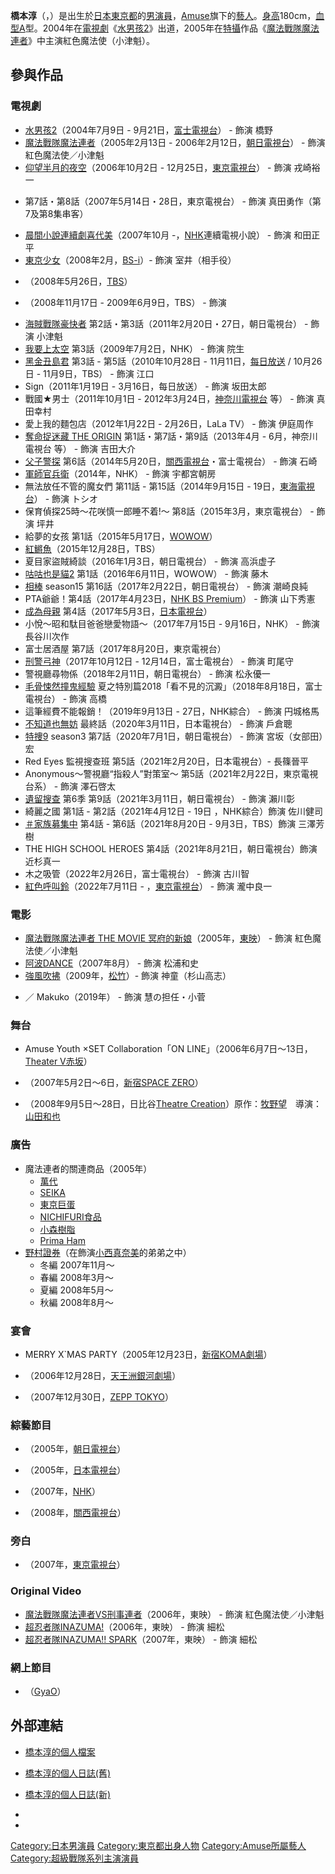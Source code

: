 {{otheruses|subject=日本藝人橋本淳|橋本淳 (消歧義)}}
{{藝人
| 姓名 = 橋本淳
| 類型 = 男演員
| 圖片 = 
| 圖片尺寸 = 
| 圖片簡介 = 
| 外文名 = {{lang|ja|橋本 淳}}
| 外文 = ja
| 羅馬拼音 = Hashimoto Atsushi
| 英文名 =
| 綽號 = 
| 國籍 ={{JPN}}
| 出生日期 = {{Birth_date_and_age|1987|1|14}}
| 出生地= {{JPN}}[[東京都|東京都]]
| 職業 = [[演員|演員]]
| 出道日期 = 2004年
| 出道作 =
| 代表作 = 
| 活躍年代 = 2004年至今
| 經紀公司 = [[Amuse|Amuse]]
| 唱片公司 = 
| 網站 = [http://www.amuse.co.jp/artist/atsushi_hashimoto/profile.html 橋本淳的個人檔案]
| 相關團體 = 
| 配偶 = 
| 兒女 = 
| 獎項 = 
| IMDb = 4391133
}}
{{Japanese|japanese=橋本 淳|kana=はしもと あつし|romaji=Hashimoto Atsushi}}

'''橋本淳'''（{{jpn|j=橋本 淳|hg=はしもと あつし|rm=Hashimoto Atsushi}}，{{bd|1987年|1月14日|catIdx=Hashimoto Atsushi}}）是出生於[[日本|日本]][[東京都|東京都]]的[[男演員|男演員]]，[[Amuse|Amuse]]旗下的[[藝人|藝人]]。[[身高|身高]]180cm，[[血型|血型]]A型。2004年在[[電視劇|電視劇]]《[[五個撲水的少年#水男孩2|水男孩2]]》出道，2005年在[[特攝|特攝]]作品《[[魔法戰隊魔法連者|魔法戰隊魔法連者]]》中主演紅色魔法使（小津魁）。

== 參與作品 ==
=== 電視劇 ===
*[[五個撲水的少年#水男孩2|水男孩2]]（2004年7月9日 - 9月21日，[[富士電視台|富士電視台]]） - 飾演 橋野
*[[魔法戰隊魔法連者|魔法戰隊魔法連者]]（2005年2月13日 - 2006年2月12日，[[朝日電視台|朝日電視台]]） - 飾演 紅色魔法使／小津魁
*[[仰望半月的夜空|仰望半月的夜空]]（2006年10月2日 - 12月25日，[[東京電視台|東京電視台]]） - 飾演 戎崎裕一
*{{lang|ja|[[ハッピィ★ボーイズ|ハッピィ★ボーイズ]]}} 第7話・第8話（2007年5月14日・28日，東京電視台） - 飾演 真田勇作（第7及第8集串客）
*[[晨間小說連續劇|晨間小說連續劇]][[喜代美|喜代美]]（2007年10月 -，[[日本放送協會|NHK]]連續電視小說） - 飾演 和田正平
*[[東京少女|東京少女]]{{lang|ja|セピア編}}（2008年2月，[[BS-i|BS-i]]）- 飾演 室井（相手役）　　
*{{lang|ja|示談交渉人　其内たま子裏ファイル6}}（2008年5月26日，[[東京廣播公司|TBS]]）
*{{lang|ja|参議院議員候補マミ}}（2008年11月17日 - 2009年6月9日，TBS） - 飾演 {{lang|ja|ヴェル}}
*[[海賊戰隊豪快者|海賊戰隊豪快者]] 第2話・第3話（2011年2月20日・27日，朝日電視台） - 飾演 小津魁
*[[我要上太空#電視劇|我要上太空]] 第3話（2009年7月2日，NHK） - 飾演 院生
*[[黑金丑島君_(電視劇)|黑金丑島君]] 第3話 - 第5話（2010年10月28日 - 11月11日，[[每日放送|每日放送]] / 10月26日 - 11月9日，TBS） - 飾演 江口
*Sign（2011年1月19日 - 3月16日，每日放送） - 飾演 坂田太郎
*戰國★男士（2011年10月1日 - 2012年3月24日，[[神奈川電視台|神奈川電視台]] 等） - 飾演 真田幸村
*愛上我的麵包店（2012年1月22日 - 2月26日，LaLa TV） - 飾演 伊庭周作
*[[奪命捉迷藏#電視劇|奪命捉迷藏 THE ORIGIN]] 第1話・第7話・第9話（2013年4月 - 6月，神奈川電視台 等） - 飾演 吉田大介
*[[父子警探|父子警探]] 第6話（2014年5月20日，[[關西電視台|關西電視台]]・富士電視台） - 飾演 石崎
*[[軍師官兵衛|軍師官兵衛]]（2014年，NHK） - 飾演 宇都宮朝房
*無法放任不管的魔女們 第11話 - 第15話（2014年9月15日 - 19日，[[東海電視台|東海電視台]]） - 飾演 トシオ
*保育偵探25時〜花咲慎一郎睡不着!〜 第8話（2015年3月，東京電視台） - 飾演 坪井
*給夢的女孩 第1話（2015年5月17日，[[WOWOW|WOWOW]]）
*[[紅鱂魚#電視劇|紅鱂魚]]（2015年12月28日，TBS）
*夏目家盜賊綺談（2016年1月3日，朝日電視台） - 飾演 高浜虚子
*[[咕咕也是貓#電視劇|咕咕也是貓2]] 第1話（2016年6月11日，WOWOW） - 飾演 藤木 
*[[相棒|相棒]] season15 第16話（2017年2月22日，朝日電視台） - 飾演 潮崎良純
*PTA爺爺！第4話（2017年4月23日，[[NHK_BS_Premium|NHK BS Premium]]） - 飾演 山下秀憲
*[[成為母親|成為母親]] 第4話（2017年5月3日，[[日本電視台|日本電視台]]）
*小悅〜昭和駄目爸爸戀愛物語〜（2017年7月15日 - 9月16日，NHK） - 飾演 長谷川次作
*富士居酒屋 第7話（2017年8月20日，東京電視台）
*[[刑警弓神#電視劇|刑警弓神]]（2017年10月12日 - 12月14日，富士電視台） - 飾演 町尾守 
*警視廳尋物係（2018年2月11日，朝日電視台） - 飾演 松永優一
*[[真實的恐怖故事#2018年|毛骨悚然撞鬼經驗]] 夏之特別篇2018「看不見的沉澱」（2018年8月18日，富士電視台） - 飾演 高橋
*這筆經費不能報銷！（2019年9月13日 - 27日，NHK綜合） - 飾演 円城格馬
*[[不知道也無妨|不知道也無妨]] 最終話（2020年3月11日，日本電視台） - 飾演 戶倉聰
*[[特搜9|特捜9]] season3 第7話（2020年7月1日，朝日電視台） - 飾演 宮坂（女部田）宏
*Red Eyes 監視搜查班 第5話（2021年2月20日，日本電視台）- 長篠晉平
*Anonymous〜警視廳“指殺人”對策室〜 第5話（2021年2月22日，東京電視台系） - 飾演 澤石啓太
*[[遺留搜查|遺留搜查]] 第6季 第9話（2021年3月11日，朝日電視台） - 飾演 瀨川彰
*綺麗之國 第1話 - 第2話（2021年4月12日 - 19日 ，NHK綜合）飾演 佐川健司
*[[＃家族募集中|＃家族募集中]] 第4話 - 第6話（2021年8月20日 - 9月3日，TBS）飾演 三澤芳樹
*THE HIGH SCHOOL HEROES 第4話（2021年8月21日，朝日電視台）飾演 近杉真一
*木之吸管（2022年2月26日，富士電視台） - 飾演 古川智
*[[紅色呼叫鈴|紅色呼叫鈴]]（2022年7月11日 - ，[[東京電視台|東京電視台]]） - 飾演 瀧中良一

=== 電影 ===
*[[魔法戰隊魔法連者_THE_MOVIE_冥府的新娘|魔法戰隊魔法連者 THE MOVIE 冥府的新娘]]（2005年，[[東映|東映]]） - 飾演 紅色魔法使／小津魁
*[[阿波DANCE|阿波DANCE]]（2007年8月） - 飾演 松浦和史
*[[強風吹拂|強風吹拂]]（2009年，[[松竹|松竹]]）- 飾演 神童（杉山高志）
*{{lang|ja|{{tsl|ja|まく子#映画||幕间子}}}} ／ Makuko（2019年） - 飾演 慧の担任・小菅

=== 舞台 ===
*Amuse Youth ×SET Collaboration「ON LINE」（2006年6月7日～13日，[[Theater_V赤坂|Theater V赤坂]]）
*{{lang|ja|ONLINE Project Produce公演 Vol.2 「ルームシェア」}}（2007年5月2日～6日，[[新宿SPACE_ZERO|新宿SPACE ZERO]]）
*{{lang|ja|[[青猫物語|青猫物語]]}}（2008年9月5日～28日，日比谷[[Theatre_Creation|Theatre Creation]]）原作：[[牧野望|牧野望]]　導演：[[山田和也|山田和也]]

=== 廣告 ===
* 魔法連者的關連商品（2005年）
** [[萬代|萬代]]
** [[SEIKA|SEIKA]]
** [[東京巨蛋|東京巨蛋]]
** [[NICHIFURI食品|NICHIFURI食品]]
** [[小森樹脂|小森樹脂]]
** [[Prima_Ham|Prima Ham]]
*[[野村證券|野村證券]]（在飾演[[小西真奈美|小西真奈美]]的弟弟之中）
**冬編 2007年11月～
**春編 2008年3月～
**夏編 2008年5月～
**秋編 2008年8月～

=== 宴會 ===
*MERRY X`MAS PARTY（2005年12月23日，[[新宿KOMA劇場|新宿KOMA劇場]]） 
*{{lang|ja|AMUSE PRESENTS'06｢バラエティショー2006～真冬のどんちゃん騒ぎ～｣}} （2006年12月28日，[[天王洲銀河劇場|天王洲銀河劇場]]）
*{{lang|ja|AMUSE PRESENTS'07｢ハンサム祭り｣}} （2007年12月30日，[[ZEPP_TOKYO|ZEPP TOKYO]]）

=== 綜藝節目 ===
*{{lang|ja|[[やぐちひとり|やぐちひとり]]}}（2005年，[[朝日電視台|朝日電視台]]）
*{{lang|ja|[[情報ツウ|情報ツウ]]}}（2005年，[[日本電視台|日本電視台]]）
*{{lang|ja|[[土曜スタジオパーク|土曜スタジオパーク]]}}（2007年，[[日本放送協會|NHK]]）
*{{lang|ja|[[快傑えみちゃんねる|快傑えみちゃんねる]]}}（2008年，[[關西電視台|關西電視台]]）

=== 旁白 ===
* {{lang|ja|[[ユキポンのお仕事|ユキポンのお仕事]]}}（2007年，[[東京電視台|東京電視台]]）

=== Original Video ===
*[[魔法戰隊魔法連者VS刑事連者|魔法戰隊魔法連者VS刑事連者]]（2006年，東映） - 飾演 紅色魔法使／小津魁
*[[超忍者隊INAZUMA!|超忍者隊INAZUMA!]]（2006年，東映） - 飾演 細松
*[[超忍者隊INAZUMA!#超忍者隊INAZUMA!!_SPARK|超忍者隊INAZUMA!! SPARK]]（2007年，東映） - 飾演 細松

=== 網上節目 ===
* {{lang|ja|僕らの放課後バラエティ「ナイッシュー!」}}（[[GyaO|GyaO]]）

== 外部連結 ==
* {{ja}} [http://www.amuse.co.jp/artist/atsushi_hashimoto/profile.html 橋本淳的個人檔案] {{Wayback|url=http://www.amuse.co.jp/artist/atsushi_hashimoto/profile.html |date=20080328101949 }}
* {{ja}} [https://web.archive.org/web/20070425142321/http://blog.amuse.co.jp/hashimotoatsushi/ 橋本淳的個人日誌(舊)]
* {{ja}} [http://ameblo.jp/hashimoto-atsushi/ 橋本淳的個人日誌(新)] {{Wayback|url=http://ameblo.jp/hashimoto-atsushi/ |date=20210119025802 }}
* {{Twitter|TENPAorKUSEGE}}
* {{Instagram|tenpaorkusege|橋本淳}}

{{start box}}
{{succession box|[[載寧龍二|載寧龍二]]<br />（[[特搜戰隊刑事連者|特搜戰隊刑事連者]]）|[[高橋光臣|高橋光臣]]<br />[[古谷徹|古谷徹]](聲演)<br />（[[轟轟戰隊冒險者|轟轟戰隊冒險者]]）|日本[[超級戰隊系列|超級戰隊系列]]紅色戰士演員<br />[[魔法戰隊魔法連者|魔法戰隊魔法連者]]|同期：[[磯部勉|磯部勉]]<br />2005年2月13日-2006年2月12日}}
{{end box}}

{{Amuse 旗下艺人}}
{{超級戰隊系列主演演員}}

{{DEFAULTSORT:Hashimoto Atsushi}}
[[Category:日本男演員|Category:日本男演員]]
[[Category:東京都出身人物|Category:東京都出身人物]]
[[Category:Amuse所屬藝人|Category:Amuse所屬藝人]]
[[Category:超級戰隊系列主演演員|Category:超級戰隊系列主演演員]]